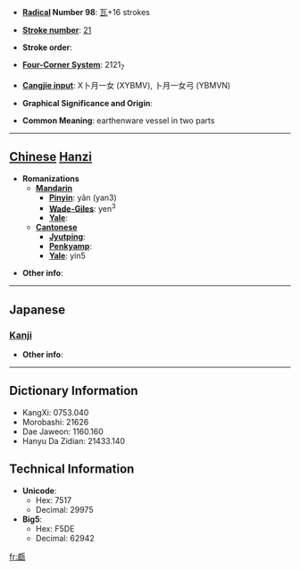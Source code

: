 * '''[[Wiktionary:Chinese radical index| Radical]] Number 98''': [[Wiktionary:Chinese radical index 瓦|瓦]]+16 strokes

* '''[[Wiktionary:Chinese total strokes index|Stroke number]]''': [[Wiktionary:Chinese total strokes index 21|21]]

* '''Stroke order''': 

* '''[[Wiktionary:Chinese four corner index|Four-Corner System]]''': 2121<sub>7</sub>

* '''[[Wiktionary:Chinese Cangjie index|Cangjie input]]''': X卜月一女 (XYBMV), 卜月一女弓 (YBMVN)

* '''Graphical Significance and Origin''': 

* '''Common Meaning''': earthenware vessel in two parts

----

== [[Chinese]] [[Hanzi]] ==

* '''Romanizations'''
** '''[[Mandarin]]'''
*** '''[[Pinyin]]''': yǎn (yan3)
*** '''[[Wade-Giles]]''': yen<sup>3</sup>
*** '''[[Yale]]''': 
** '''[[Cantonese]]'''
*** '''[[Jyutping]]''':
*** '''[[Penkyamp]]''': 
*** '''[[Yale]]''': yin5

* '''Other info''': 

----

==Japanese==
===[[Kanji]]===
{{kanji|on readings=[[げん]] (gen), [[ごん]] (gon)|kun readings=[[こしき]] (koshiki)}}

* '''Other info''':  

----

== Dictionary Information ==

* KangXi: 0753.040
* Morobashi: 21626
* Dae Jaweon: 1160.160
* Hanyu Da Zidian: 21433.140

== Technical Information ==

* '''Unicode''':
** Hex: 7517
** Decimal: 29975
* '''Big5''':
** Hex: F5DE
** Decimal: 62942

[[fr:甗]]